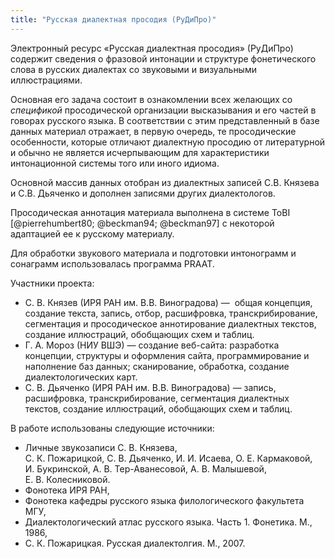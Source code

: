 ```yaml
---
title: "Русская диалектная просодия (РуДиПро)"
---
```


Электронный ресурс «Русская диалектная просодия» (РуДиПро) содержит сведения о фразовой интонации и структуре фонетического слова в русских диалектах со звуковыми и визуальными иллюстрациями. 

Основная его задача состоит в ознакомлении всех желающих со *спецификой* просодической организации высказывания и его частей в говорах русского языка. В соответствии с этим представленный в базе данных материал отражает, в первую очередь, те просодические особенности, которые отличают диалектную просодию от литературной и обычно не является исчерпывающим для характеристики интонационной системы того или иного идиома. 

Основной массив данных отобран из диалектных записей С.В. Князева и С.В. Дьяченко и дополнен записями других диалектологов.

Просодическая аннотация материала выполнена в системе ToBI [@pierrehumbert80; @beckman94; @beckman97] с некоторой адаптацией ее к русскому материалу.

Для обработки звукового материала и подготовки интонограмм и сонаграмм использовалась программа PRAAT.

Участники проекта:

- С. В. Князев (ИРЯ РАН им. В.В. Виноградова) ---  общая концепция, создание текста, запись, отбор, расшифровка, транскрибирование, сегментация и просодическое аннотирование диалектных текстов, создание иллюстраций, обобщающих схем и таблиц.
- Г. А. Мороз (НИУ ВШЭ) --- создание веб-сайта: разработка концепции, структуры и оформления сайта, программирование и наполнение баз данных; сканирование, обработка, создание диалектологических карт.
- С. В. Дьяченко (ИРЯ РАН им. В.В. Виноградова) --- запись, расшифровка, транскрибирование, сегментация диалектных текстов, создание иллюстраций, обобщающих схем и таблиц. 

В работе использованы следующие источники:

- Личные звукозаписи С. В. Князева, С. К. Пожарицкой, С. В. Дьяченко, И. И. Исаева, О. Е. Кармаковой, И. Букринской, А. В. Тер-Аванесовой, А. В. Малышевой, Е. В. Колесниковой.
- Фонотека ИРЯ РАН,
- Фонотека кафедры русского языка филологического факультета МГУ,
- Диалектологический атлас русского языка. Часть 1. Фонетика. М., 1986,
- С. К. Пожарицкая. Русская диалектолгия. М., 2007.

